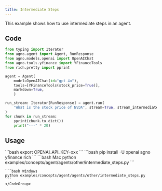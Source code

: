 ```yaml
---
title: Intermediate Steps
---
```


This example shows how to use intermediate steps in an agent.

## Code

```python examples/concepts/agent/agents/other/intermediate_steps.py
from typing import Iterator
from agno.agent import Agent, RunResponse
from agno.models.openai import OpenAIChat
from agno.tools.yfinance import YFinanceTools
from rich.pretty import pprint

agent = Agent(
    model=OpenAIChat(id="gpt-4o"),
    tools=[YFinanceTools(stock_price=True)],
    markdown=True,
    )

run_stream: Iterator[RunResponse] = agent.run(
    "What is the stock price of NVDA", stream=True, stream_intermediate_steps=True
)
for chunk in run_stream:
    pprint(chunk.to_dict())
    print("---" * 20)
```

## Usage

<Steps>
  <Snippet file="create-venv-step.mdx" />

  <Step title="Set your API key">
    ```bash
    export OPENAI_API_KEY=xxx
    ```
  </Step>

  <Step title="Install libraries">
    ```bash
    pip install -U openai agno yfinance rich
    ```
  </Step>

  <Step title="Run Agent">
    <CodeGroup>
    ```bash Mac
    python examples/concepts/agent/agents/other/intermediate_steps.py
    ```

    ```bash Windows
    python examples/concepts/agent/agents/other/intermediate_steps.py
    ```
    </CodeGroup>
  </Step>
</Steps> 